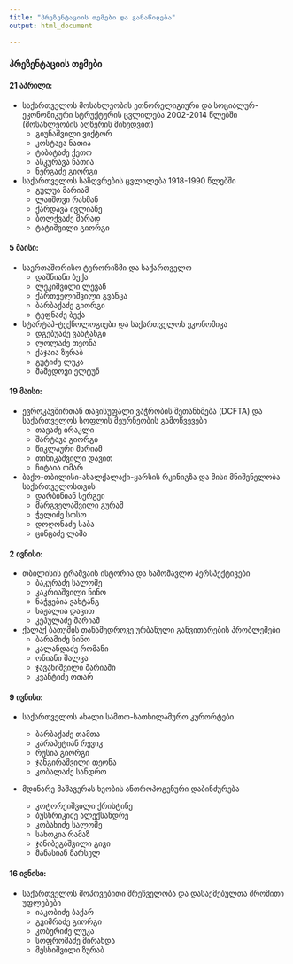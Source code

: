```yaml
---
title: "პრეზენტაციის თემები და განაწილება"
output: html_document

---
```


### პრეზენტაციის თემები

#### 21 აპრილი:
* საქართველოს მოსახლეობის ეთნორელიგიური და სოციალურ-ეკონომიკური სტრუქტურის ცვლილება 2002-2014 წლებში (მოსახლეობის აღწერის მიხედვით)
	+ გიუნაშვილი ვიქტორ
	+ კოსტავა ნათია
	+ ტაბატაძე ქეთო
	+ ასკურავა ნათია
	+ ნერგაძე გიორგი
	
* საქართველოს საზღვრების ცვლილება 1918-1990 წლებში
	+ გულუა მარიამ
	+ ლაიშოვი რახმან
	+ ქარდავა ივლიანე
	+ ბოლქვაძე მარად
	+ ტატიშვილი გიორგი

#### 5 მაისი:	
* საერთაშორისო ტერორიზმი და საქართველო
	+ დაშნიანი ბექა
	+ ლეკიშვილი ლევან
	+ ქართველიშვილი გვანცა
	+ ბარბაქაძე გიორგი
	+ ტეფნაძე ბექა

* სტარტაპ-ტექნოლოგიები და საქართველოს ეკონომიკა
	+ დგებუაძე ვახტანგი
	+ ლოლაძე თეონა
	+ ქაჯაია ზურაბ
	+ გუტიძე ლუკა
	+ მამედოვი ელტუნ

#### 19 მაისი:
* ევროკავშირთან თავისუფალი ვაჭრობის შეთანხმება (DCFTA) და საქართველოს სოფლის მეურნეობის გამოწვევები
	+ თავაძე ირაკლი
	+ შარტავა გიორგი
	+ წიკლაური მარიამ
	+ თინიკაშვილი დავით
	+ ჩიტაია ომარ

* ბაქო-თბილისი-ახალქალაქი-ყარსის რკინიგზა და მისი მნიშვნელობა საქართველოსთვის
	+ დარბინიან სერგეი
	+ მარგველაშვილი გურამ
	+ ჭელიძე სოსო
	+ დოღონაძე საბა
	+ ცინცაძე ლაშა

#### 2 ივნისი:
* თბილისის ტრამვაის ისტორია და სამომავლო პერსპექტივები
	+ ბაკურაძე სალომე
	+ კაკრიაშვილი ნინო
	+ ნაჭყებია ვახტანგ
	+ ხაჟალია დავით
	+ კეპულაძე მარიამ

* ქალაქ ბათუმის თანამედროვე ურბანული განვითარების პრობლემები
	+ ბარამიძე ნინო
	+ კალანდაძე რომანი
	+ ონიანი შალვა
	+ ჯავახიშვილი მარიამი
	+ კვანტიძე ოთარ

#### 9 ივნისი:
* საქართველოს ახალი სამთო-სათხილამურო კურორტები
	+ ბარბაქაძე თამთა
	+ კარაპეტიან რევიკ
	+ რუსია გიორგი
	+ ჯანგირაშვილი თეონა
	+ კობალაძე სანდრო

* მდინარე მაშავერას ხეობის ანთროპოგენური დაბინძურება

	+ კოტორეიშვილი ქრისტინე
	+ ბუსხრიკიძე ალექსანდრე
	+ კობახიძე სალომე
	+ სახოკია რამაზ
	+ ჯანიბეგაშვილი გივი
	+ მანასიან მარსელ

#### 16 ივნისი:
* საქართველოს მოპოვებითი მრეწველობა და დასაქმებულთა შრომითი უფლებები
	+ იაკობიძე ბაქარ
	+ გვიმრაძე გიორგი
	+ კობერიძე ლუკა
	+ სოფრომაძე მირანდა
	+ მესხიშვილი ზურაბ